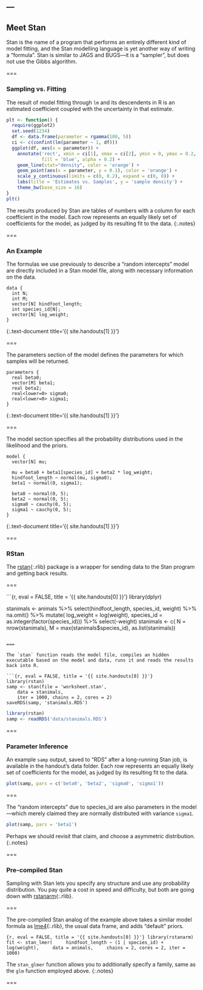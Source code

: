 ---
---

## Meet Stan

Stan is the name of a program that performs an entirely different kind of model
fitting, and the Stan modelling language is yet another way of writing a
"formula". Stan is similar to JAGS and BUGS---it is a "sampler", but does not use
the Gibbs algorithm.

===

### Sampling vs. Fitting

The result of model fitting through `lm` and its descendents in R is an estimated coefficient coupled with the uncertainty in that estimate.

```r
plt <- function() {
  require(ggplot2)
  set.seed(1234)
  df <- data.frame(parameter = rgamma(100, 5))
  ci <- c(confint(lm(parameter ~ 1, df)))
  ggplot(df, aes(x = parameter)) +
    annotate('rect', xmin = ci[1], xmax = ci[2], ymin = 0, ymax = 0.2,
             fill = 'blue', alpha = 0.2) +
    geom_line(stat="density", color = 'orange') +
    geom_point(aes(x = parameter, y = 0.1), color = 'orange') +
    scale_y_continuous(limits = c(0, 0.2), expand = c(0, 0)) +
    labs(title = 'Estimates vs. Samples', y = 'sample density') +
    theme_bw(base_size = 16)
}
plt()
```

The results produced by Stan are tables of numbers with a column for each coefficient in the model. Each row represents an equally likely set of coefficients for the model, as judged by its resulting fit to the data.
{:.notes}

===

### An Example

The formulas we use previously to describe a "random intercepts" model are
directly included in a Stan model file, along with necessary information on the
data.

```
data {
  int N;
  int M;
  vector[N] hindfoot_length;
  int species_id[N];
  vector[N] log_weight;
}
```
{:.text-document title='{{ site.handouts[1] }}'}

===

The parameters section of the model defines the parameters for which samples
will be returned.

```
parameters {
  real beta0;
  vector[M] beta1;
  real beta2;
  real<lower=0> sigma0;
  real<lower=0> sigma1;
}
```
{:.text-document title='{{ site.handouts[1] }}'}

===

The model section specifies all the probability distributions used in the
likelihood and the priors.

```
model {
  vector[N] mu;

  mu = beta0 + beta1[species_id] + beta2 * log_weight;
  hindfoot_length ~ normal(mu, sigma0);
  beta1 ~ normal(0, sigma1);

  beta0 ~ normal(0, 5);
  beta2 ~ normal(0, 5);
  sigma0 ~ cauchy(0, 5);
  sigma1 ~ cauchy(0, 5);
}
```
{:.text-document title='{{ site.handouts[1] }}'}

===

### RStan

The [rstan](){:.rlib} package is a wrapper for sending data to the Stan program
and getting back results.

===

```{r, eval = FALSE, title = '{{ site.handouts[0] }}'}
library(dplyr)

stanimals <- animals %>%
    select(hindfoot_length, species_id, weight) %>%
    na.omit() %>%
    mutate(
        log_weight = log(weight),
        species_id = as.integer(factor(species_id))) %>%
    select(-weight)
stanimals <- c(
    N = nrow(stanimals),
    M = max(stanimals$species_id),
    as.list(stanimals))
```

===

The `stan` function reads the model file, compiles an hidden executable based on the model and data, runs it and reads the results back into R.

```{r, eval = FALSE, title = '{{ site.handouts[0] }}'}
library(rstan)
samp <- stan(file = 'worksheet.stan',
    data = stanimals,
    iter = 1000, chains = 2, cores = 2)
saveRDS(samp, 'stanimals.RDS')
```
```r
library(rstan)
samp <- readRDS('data/stanimals.RDS')
```

===

### Parameter Inference

An example `samp` output, saved to "RDS" after a long-running Stan job, is
available in the handout's data folder. Each row represents an equally likely
set of coefficients for the model, as judged by its resulting fit to the data.

```r
plot(samp, pars = c('beta0', 'beta2', 'sigma0', 'sigma1'))
```

===

The "random intercepts" due to species_id are also parameters in the
model---which merely claimed they are normally distributed with variance
`sigma1`.

```r
plot(samp, pars = 'beta1')
```

Perhaps we should revisit that claim, and choose a asymmetric distribution.
{:.notes}

===

### Pre-compiled Stan

Sampling with Stan lets you specify any structure and use any probability
distribution. You pay quite a cost in speed and difficulty, but both are going
down with [rstanarm](){:.rlib}.

===

The pre-compiled Stan analog of the example above takes a similar model formula
as [lme4](){:.rlib}, the usual data frame, and adds "default" priors.

```{r, eval = FALSE, title = '{{ site.handouts[0] }}'}
library(rstanarm)
fit <- stan_lmer(
    hindfoot_length ~ (1 | species_id) + log(weight),
    data = animals,
    chains = 2, cores = 2, iter = 1000)
```

The `stan_glmer` function allows you to additionally specify a family, same as the `glm` function employed above.
{:.notes}

===

